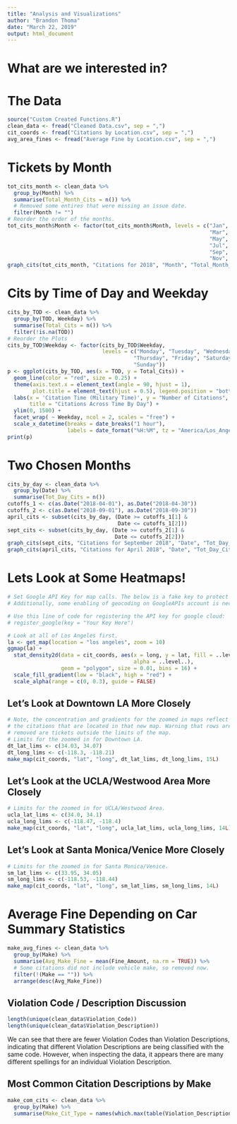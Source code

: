 ```yaml
---
title: "Analysis and Visualizations"
author: "Brandon Thoma"
date: "March 22, 2019"
output: html_document
---
```


# What are we interested in?

# The Data

```r
source("Custom Created Functions.R")
clean_data <- fread("Cleaned Data.csv", sep = ",")
cit_coords <- fread("Citations by Location.csv", sep = ",")
avg_area_fines <- fread("Average Fine by Location.csv", sep = ",")
```

# Tickets by Month

```r
tot_cits_month <- clean_data %>%
  group_by(Month) %>%
  summarise(Total_Month_Cits = n()) %>%
  # Removed some entires that were missing an issue date.
  filter(Month != "")
# Reorder the order of the months.
tot_cits_month$Month <- factor(tot_cits_month$Month, levels = c("Jan", "Feb",
                                                                "Mar", "Apr",
                                                                "May", "Jun",
                                                                "Jul", "Aug",
                                                                "Sep", "Oct",
                                                                "Nov", "Dec"))
graph_cits(tot_cits_month, "Citations for 2018", "Month", "Total_Month_Cits")
```

# Cits by Time of Day and Weekday

```r
cits_by_TOD <- clean_data %>%
  group_by(TOD, Weekday) %>%
  summarise(Total_Cits = n()) %>%
  filter(!is.na(TOD))
# Reorder the Plots
cits_by_TOD$Weekday <- factor(cits_by_TOD$Weekday,
                              levels = c("Monday", "Tuesday", "Wednesday",
                                        "Thursday", "Friday", "Saturday",
                                        "Sunday"))
p <- ggplot(cits_by_TOD, aes(x = TOD, y = Total_Cits)) +
  geom_line(color = "red", size = 0.25) + 
  theme(axis.text.x = element_text(angle = 90, hjust = 1),
        plot.title = element_text(hjust = 0.5), legend.position = "bottom") + 
  labs(x = 'Citation Time (Military Time)', y = "Number of Citations",
       title = "Citations Across Time By Day") + 
  ylim(0, 1500) +
  facet_wrap( ~ Weekday, ncol = 2, scales = "free") +
  scale_x_datetime(breaks = date_breaks("1 hour"),
                   labels = date_format("%H:%M", tz = "America/Los_Angeles"))
print(p)
```

# Two Chosen Months

```r
cits_by_day <- clean_data %>%
  group_by(Date) %>%
  summarise(Tot_Day_Cits = n())
cutoffs_1 <- c(as.Date("2018-04-01"), as.Date("2018-04-30"))
cutoffs_2 <- c(as.Date("2018-09-01"), as.Date("2018-09-30"))
april_cits <- subset(cits_by_day, (Date >= cutoffs_1[1] &
                                   Date <= cutoffs_1[2]))
sept_cits <- subset(cits_by_day, (Date >= cutoffs_2[1] &
                                  Date <= cutoffs_2[2]))
graph_cits(sept_cits, "Citations for September 2018", "Date", "Tot_Day_Cits")
graph_cits(april_cits, "Citations for April 2018", "Date", "Tot_Day_Cits")
```

# Lets Look at Some Heatmaps!

```r
# Set Google API Key for map calls. The below is a fake key to protect my key.
# Additionally, some enabling of geocoding on GoogleAPIs account is necessary.

# Use this line of code for registering the API key for google cloud:
# register_google(key = "Your Key Here")

# Look at all of Los Angeles first.
la <- get_map(location = "los angeles", zoom = 10)
ggmap(la) +
  stat_density2d(data = cit_coords, aes(x = long, y = lat, fill = ..level..,
                                        alpha = ..level..),
                 geom = "polygon", size = 0.01, bins = 16) +
  scale_fill_gradient(low = "black", high = "red") +
  scale_alpha(range = c(0, 0.3), guide = FALSE)
```

## Let's Look at Downtown LA More Closely

```r
# Note, the concentration and gradients for the zoomed in maps reflect only
# the citations that are located in that new map. Warning that rows are
# removed are tickets outside the limits of the map.
# Limits for the zoomed in for Downtown LA.
dt_lat_lims <- c(34.03, 34.07)
dt_long_lims <- c(-118.3, -118.21)
make_map(cit_coords, "lat", "long", dt_lat_lims, dt_long_lims, 15L)
```

## Let's Look at the UCLA/Westwood Area More Closely

```r
# Limits for the zoomed in for UCLA/Westwood Area.
ucla_lat_lims <- c(34.0, 34.1)
ucla_long_lims <- c(-118.47, -118.4)
make_map(cit_coords, "lat", "long", ucla_lat_lims, ucla_long_lims, 14L)
```

## Let's Look at Santa Monica/Venice More Closely

```r
# Limits for the zoomed in for Santa Monica/Venice.
sm_lat_lims <- c(33.95, 34.05)
sm_long_lims <- c(-118.53, -118.44)
make_map(cit_coords, "lat", "long", sm_lat_lims, sm_long_lims, 14L)
```

# Average Fine Depending on Car Summary Statistics

```r
make_avg_fines <- clean_data %>%
  group_by(Make) %>%
  summarise(Avg_Make_Fine = mean(Fine_Amount, na.rm = TRUE)) %>%
  # Some citations did not include vehicle make, so removed now.
  filter(!(Make == "")) %>%
  arrange(desc(Avg_Make_Fine))
```

## Violation Code / Description Discussion

```r
length(unique(clean_data$Violation_Code))
length(unique(clean_data$Violation_Description))
```

We can see that there are fewer Violation Codes than Violation Descriptions,
indicating that different Violation Descriptions are being classified with the
same code. However, when inspecting the data, it appears there are many
different spellings for an individual Violation Description.

## Most Common Citation Descriptions by Make

```r
make_com_cits <- clean_data %>%
  group_by(Make) %>%
  summarise(Make_Cit_Type = names(which.max(table(Violation_Description))))
```
